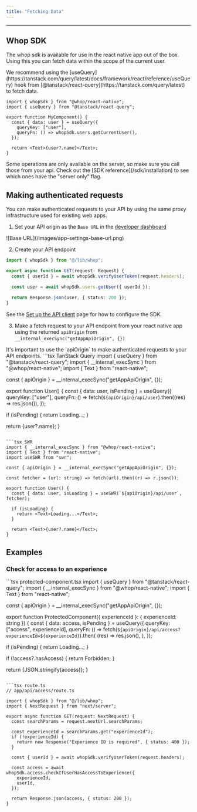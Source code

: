 ```yaml
---
title: "Fetching Data"
---
```


---

## Whop SDK

The whop sdk is available for use in the react native app out of the box. Using this you can fetch data within the scope of the current user.

<Info>
  We recommend using the [useQuery](https://tanstack.com/query/latest/docs/framework/react/reference/useQuery) hook from [@tanstack/react-query](https://tanstack.com/query/latest) to fetch
  data.
</Info>

```tsx
import { whopSdk } from "@whop/react-native";
import { useQuery } from "@tanstack/react-query";

export function MyComponent() {
  const { data: user } = useQuery({
    queryKey: ["user"],
    queryFn: () => whopSdk.users.getCurrentUser(),
  });

  return <Text>{user?.name}</Text>;
}
```

<Warning>
  Some operations are only available on the server, so make sure you call those from your api. Check out the [SDK reference](/sdk/installation) to see which ones have the "server only" flag.
</Warning>

## Making authenticated requests

You can make authenticated requests to your API by using the same proxy infrastructure used for existing web apps.

1. Set your API origin as the `Base URL` in the [developer dashboard](https://whop.com/dashboard/developer)
<Frame>
![Base URL](/images/app-settings-base-url.png)
</Frame>

2. Create your API endpoint
```ts app/api/user/route.ts
import { whopSdk } from "@/lib/whop";

export async function GET(request: Request) {
  const { userId } = await whopSdk.verifyUserToken(request.headers);

  const user = await whopSdk.users.getUser({ userId });

  return Response.json(user, { status: 200 });
}
```
See the [Set up the API client](/sdk/whop-api-client) page for how to configure the SDK.

3. Make a fetch request to your API endpoint from your react native app using the returned `apiOrigin` from `__internal_execSync("getAppApiOrigin", {})`

<Note>
  It's important to use the `apiOrigin` to make authenticated requests to your API endpoints.
</Note>

<CodeGroup>
```tsx TanStack Query
import { useQuery } from "@tanstack/react-query";
import { __internal_execSync } from "@whop/react-native";
import { Text } from "react-native";

const { apiOrigin } = __internal_execSync("getAppApiOrigin", {});

export function User() {
  const { data: user, isPending } = useQuery({
    queryKey: ["user"],
    queryFn: () => fetch(`${apiOrigin}/api/user`).then((res) => res.json()),
  });

  if (isPending) {
    return <Text>Loading...</Text>;
  }

  return <Text>{user?.name}</Text>;
}
```

```tsx SWR
import { __internal_execSync } from "@whop/react-native";
import { Text } from "react-native";
import useSWR from "swr";

const { apiOrigin } = __internal_execSync("getAppApiOrigin", {});

const fetcher = (url: string) => fetch(url).then((r) => r.json());

export function User() {
  const { data: user, isLoading } = useSWR(`${apiOrigin}/api/user`, fetcher);

  if (isLoading) {
    return <Text>Loading...</Text>;
  }

  return <Text>{user?.name}</Text>;
}
```
</CodeGroup>

## Examples

### Check for access to an experience
<CodeGroup>
```tsx protected-component.tsx
import { useQuery } from "@tanstack/react-query";
import { __internal_execSync } from "@whop/react-native";
import { Text } from "react-native";

const { apiOrigin } = __internal_execSync("getAppApiOrigin", {});

export function ProtectedComponent({ experienceId }: { experienceId: string }) {
  const { data: access, isPending } = useQuery({
    queryKey: ["access", experienceId],
    queryFn: () =>
      fetch(`${apiOrigin}/api/access?experienceId=${experienceId}`).then(
        (res) => res.json(),
      ),
  });

  if (isPending) {
    return <Text>Loading...</Text>;
  }

  if (!access?.hasAccess) {
    return <Text>Forbidden</Text>;
  }

  return <Text>{JSON.stringify(access)}</Text>;
}
```

```tsx route.ts
// app/api/access/route.ts

import { whopSdk } from "@/lib/whop";
import { NextRequest } from "next/server";

export async function GET(request: NextRequest) {
  const searchParams = request.nextUrl.searchParams;

  const experienceId = searchParams.get("experienceId");
  if (!experienceId) {
    return new Response("Experience ID is required", { status: 400 });
  }

  const { userId } = await whopSdk.verifyUserToken(request.headers);

  const access = await whopSdk.access.checkIfUserHasAccessToExperience({
    experienceId,
    userId,
  });

  return Response.json(access, { status: 200 });
}
```
</CodeGroup>